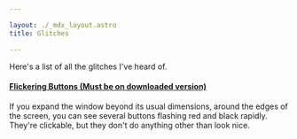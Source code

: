 ---

layout: ./_mdx_layout.astro
title: Glitches

---


Here's a list of all the glitches I've heard of.

#### <u>Flickering Buttons (Must be on downloaded version)</u>

If you expand the window beyond its usual dimensions, around the edges of the screen, you can see several buttons flashing red and black rapidly. They're clickable, but they don't do anything other than look nice.

<Himage src="glitch_flickering_buttons.png" alt="Image of the buttons" raw />